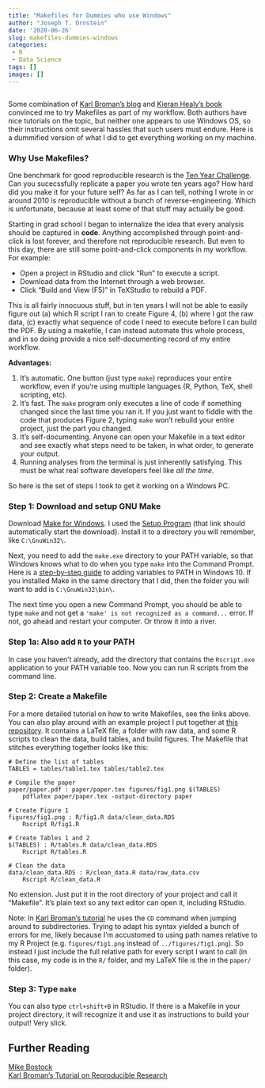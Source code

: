 ```yaml
---
title: "Makefiles for Dummies who use Windows"
author: "Joseph T. Ornstein"
date: '2020-06-26'
slug: makefiles-dummies-windows
categories: 
 - R
 - Data Science
tags: []
images: []
---
```


```R

```

Some combination of [Karl Broman's blog](https://kbroman.org/minimal_make/) and [Kieran Healy's book](https://plain-text.co/pull-it-together.html#pull-it-together) convinced me to try Makefiles as part of my workflow. Both authors have nice tutorials on the topic, but neither one appears to use Windows OS, so their instructions omit several hassles that such users must endure. Here is a dummified version of what I did to get everything working on my machine.

### Why Use Makefiles?

One benchmark for good reproducible research is the [Ten Year Challenge](https://rescience.github.io/ten-years/). Can you sucecssfully replicate a paper you wrote ten years ago? How hard did you make it for your future self? As far as I can tell, nothing I wrote in or around 2010 is reproducible without a bunch of reverse-engineering. Which is unfortunate, because at least some of that stuff may actually be good.

Starting in grad school I began to internalize the idea that every analysis should be captured in **code**. Anything accomplished through point-and-click is lost forever, and therefore not reproducible research. But even to this day, there are still some point-and-click components in my workflow. For example:

 - Open a project in RStudio and click "Run" to execute a script.
 - Download data from the Internet through a web browser.
 - Click "Build and View (F5)" in TeXStudio to rebuild a PDF.

This is all fairly innocuous stuff, but in ten years I will not be able to easily figure out (a) which R script I ran to create Figure 4, (b) where I got the raw data, (c) exactly what sequence of code I need to execute before I can build the PDF. By using a makefile, I can instead automate this whole process, and in so doing provide a nice self-documenting record of my entire workflow. 

<!-- Fully reproducible analysis replaces every point-and-click action with a script! Then you can just go back and read the script.  -->

**Advantages:**

1. It's automatic. One button (just type `make`) reproduces your entire workflow, even if you're using multiple languages (R, Python, TeX, shell scripting, etc).
2. It's fast. The `make` program only executes a line of code if something changed since the last time you ran it. If you just want to fiddle with the code that produces Figure 2, typing `make` won't rebuild your entire project, just the part you changed.
3. It's self-documenting. Anyone can open your Makefile in a text editor and see exactly what steps need to be taken, in what order, to generate your output.
4. Running analyses from the terminal is just inherently satisfying. This must be what real software developers feel like *all the time*.

So here is the set of steps I took to get it working on a Windows PC.


### Step 1: Download and setup GNU Make

Download [Make for Windows](http://gnuwin32.sourceforge.net/packages/make.htm). I used the [Setup Program](http://gnuwin32.sourceforge.net/downlinks/make.php) (that link should automatically start the download). Install it to a directory you will remember, like `C:\GnuWin32\`. 

Next, you need to add the `make.exe` directory to your PATH variable, so that Windows knows what to do when you type `make` into the Command Prompt. Here is a [step-by-step guide](https://www.architectryan.com/2018/03/17/add-to-the-path-on-windows-10/) to adding variables to PATH in Windows 10. If you installed Make in the same directory that I did, then the folder you will want to add is `C:\GnuWin32\bin\`.

The next time you open a new Command Prompt, you should be able to type `make` and not get a `'make' is not recognized as a command...` error. If not, go ahead and restart your computer. Or throw it into a river.

### Step 1a: Also add `R` to your PATH

In case you haven't already, add the directory that contains the `Rscript.exe` application to your PATH variable too. Now you can run R scripts from the command line.

### Step 2: Create a Makefile

For a more detailed tutorial on how to write Makefiles, see the links above. You can also play around with an example project I put together at [this repository](https://github.com/joeornstein/makefile-tutorial). It contains a LaTeX file, a folder with raw data, and some R scripts to clean the data, build tables, and build figures. The Makefile that stitches everything together looks like this:

```
# Define the list of tables
TABLES = tables/table1.tex tables/table2.tex

# Compile the paper
paper/paper.pdf : paper/paper.tex figures/fig1.png $(TABLES)
	pdflatex paper/paper.tex -output-directory paper

# Create Figure 1
figures/fig1.png : R/fig1.R data/clean_data.RDS
	Rscript R/fig1.R

# Create Tables 1 and 2
$(TABLES) : R/tables.R data/clean_data.RDS
	Rscript R/tables.R

# Clean the data
data/clean_data.RDS : R/clean_data.R data/raw_data.csv
	Rscript R/clean_data.R
```

No extension. Just put it in the root directory of your project and call it "Makefile". It's plain text so any text editor can open it, including RStudio.

Note: In [Karl Broman's tutorial](https://kbroman.org/minimal_make/) he uses the `CD` command when jumping around to subdirectories. Trying to adapt his syntax yielded a bunch of errors for me, likely because I'm accustomed to using path names relative to my R Project (e.g. `figures/fig1.png` instead of `../figures/fig1.png`). So instead I just include the full relative path for every script I want to call (in this case, my code is in the `R/` folder, and my LaTeX file is the in the `paper/` folder). 

### Step 3: Type `make`

You can also type `ctrl+shift+B` in RStudio. If there is a Makefile in your project directory, it will recognize it and use it as instructions to build your output! Very slick.


## Further Reading

[Mike Bostock](https://bost.ocks.org/mike/make/)  
[Karl Broman's Tutorial on Reproducible Research](https://kbroman.org/steps2rr/)
